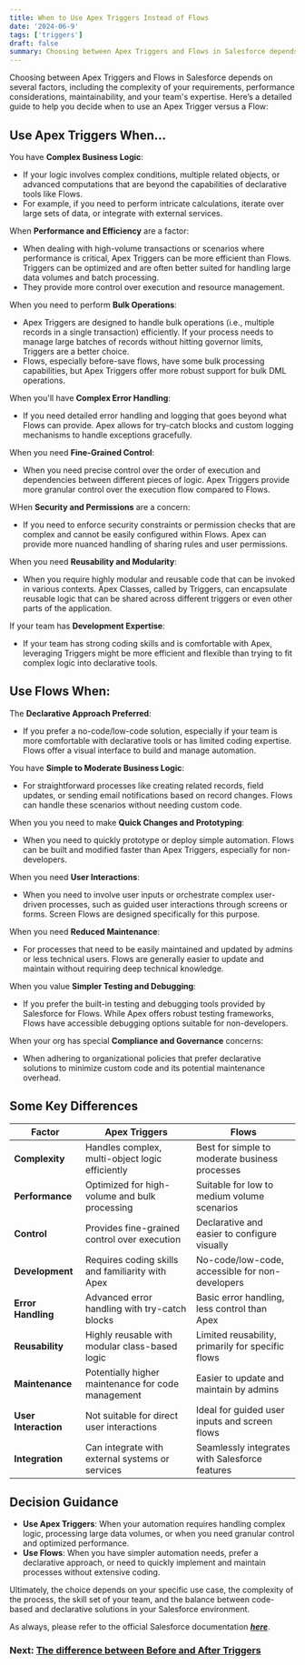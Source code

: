 ```yaml
---
title: When to Use Apex Triggers Instead of Flows
date: '2024-06-9'
tags: ['triggers']
draft: false
summary: Choosing between Apex Triggers and Flows in Salesforce depends on several factors, including the complexity of your requirements, performance considerations, maintainability, and your team's expertise. Here’s a detailed guide to help you decide when to use an Apex Trigger versus a Flow.
---
```


Choosing between Apex Triggers and Flows in Salesforce depends on several factors, including the complexity of your requirements, performance considerations, maintainability, and your team's expertise. Here’s a detailed guide to help you decide when to use an Apex Trigger versus a Flow:

## Use Apex Triggers When...

You have **Complex Business Logic**:

- If your logic involves complex conditions, multiple related objects, or advanced computations that are beyond the capabilities of declarative tools like Flows.
- For example, if you need to perform intricate calculations, iterate over large sets of data, or integrate with external services.

When **Performance and Efficiency** are a factor:

- When dealing with high-volume transactions or scenarios where performance is critical, Apex Triggers can be more efficient than Flows. Triggers can be optimized and are often better suited for handling large data volumes and batch processing.
- They provide more control over execution and resource management.

When you need to perform **Bulk Operations**:

- Apex Triggers are designed to handle bulk operations (i.e., multiple records in a single transaction) efficiently. If your process needs to manage large batches of records without hitting governor limits, Triggers are a better choice.
- Flows, especially before-save flows, have some bulk processing capabilities, but Apex Triggers offer more robust support for bulk DML operations.

When you'll have **Complex Error Handling**:

- If you need detailed error handling and logging that goes beyond what Flows can provide. Apex allows for try-catch blocks and custom logging mechanisms to handle exceptions gracefully.

When you need **Fine-Grained Control**:

- When you need precise control over the order of execution and dependencies between different pieces of logic. Apex Triggers provide more granular control over the execution flow compared to Flows.

WHen **Security and Permissions** are a concern:

- If you need to enforce security constraints or permission checks that are complex and cannot be easily configured within Flows. Apex can provide more nuanced handling of sharing rules and user permissions.

When you need **Reusability and Modularity**:

- When you require highly modular and reusable code that can be invoked in various contexts. Apex Classes, called by Triggers, can encapsulate reusable logic that can be shared across different triggers or even other parts of the application.

If your team has **Development Expertise**:

- If your team has strong coding skills and is comfortable with Apex, leveraging Triggers might be more efficient and flexible than trying to fit complex logic into declarative tools.

## Use Flows When:

The **Declarative Approach Preferred**:

- If you prefer a no-code/low-code solution, especially if your team is more comfortable with declarative tools or has limited coding expertise. Flows offer a visual interface to build and manage automation.

You have **Simple to Moderate Business Logic**:

- For straightforward processes like creating related records, field updates, or sending email notifications based on record changes. Flows can handle these scenarios without needing custom code.

When you you need to make **Quick Changes and Prototyping**:

- When you need to quickly prototype or deploy simple automation. Flows can be built and modified faster than Apex Triggers, especially for non-developers.

When you need **User Interactions**:

- When you need to involve user inputs or orchestrate complex user-driven processes, such as guided user interactions through screens or forms. Screen Flows are designed specifically for this purpose.

When you need **Reduced Maintenance**:

- For processes that need to be easily maintained and updated by admins or less technical users. Flows are generally easier to update and maintain without requiring deep technical knowledge.

When you value **Simpler Testing and Debugging**:

- If you prefer the built-in testing and debugging tools provided by Salesforce for Flows. While Apex offers robust testing frameworks, Flows have accessible debugging options suitable for non-developers.

When your org has special **Compliance and Governance** concerns:

- When adhering to organizational policies that prefer declarative solutions to minimize custom code and its potential maintenance overhead.

## Some Key Differences

| Factor               | Apex Triggers                                      | Flows                                             |
| -------------------- | -------------------------------------------------- | ------------------------------------------------- |
| **Complexity**       | Handles complex, multi-object logic efficiently    | Best for simple to moderate business processes    |
| **Performance**      | Optimized for high-volume and bulk processing      | Suitable for low to medium volume scenarios       |
| **Control**          | Provides fine-grained control over execution       | Declarative and easier to configure visually      |
| **Development**      | Requires coding skills and familiarity with Apex   | No-code/low-code, accessible for non-developers   |
| **Error Handling**   | Advanced error handling with try-catch blocks      | Basic error handling, less control than Apex      |
| **Reusability**      | Highly reusable with modular class-based logic     | Limited reusability, primarily for specific flows |
| **Maintenance**      | Potentially higher maintenance for code management | Easier to update and maintain by admins           |
| **User Interaction** | Not suitable for direct user interactions          | Ideal for guided user inputs and screen flows     |
| **Integration**      | Can integrate with external systems or services    | Seamlessly integrates with Salesforce features    |

## Decision Guidance

- **Use Apex Triggers**: When your automation requires handling complex logic, processing large data volumes, or when you need granular control and optimized performance.
- **Use Flows**: When you have simpler automation needs, prefer a declarative approach, or need to quickly implement and maintain processes without extensive coding.

Ultimately, the choice depends on your specific use case, the complexity of the process, the skill set of your team, and the balance between code-based and declarative solutions in your Salesforce environment.

As always, please refer to the official Salesforce documentation **_[here](https://developer.salesforce.com/docs/atlas.en-us.apexcode.meta/apexcode/apex_triggers.htm)_**.

### Next: [The difference between Before and After Triggers](/blog/the-difference-between-before-and-after-triggers)
